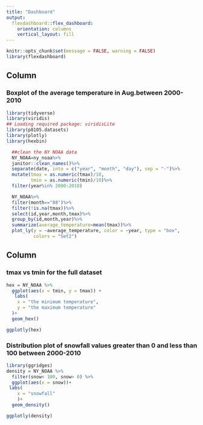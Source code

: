 ```yaml
---
title: "Dashboard"
output: 
  flexdashboard::flex_dashboard:
    orientation: columns
    vertical_layout: fill
---
```


```r
knitr::opts_chunk$set(message = FALSE, warning = FALSE)
library(flexdashboard)
```

Column {data-width=650}
-----------------------------------------------------------------------
### Boxplot of the average temperature in Aug.between 2000-2010
```r
library(tidyverse)
library(viridis)
## Loading required package: viridisLite
library(p8105.datasets)
library(plotly)
library(hexbin)
```

```r
  ##clean the NY NOAA data
  NY_NOAA=ny_noaa%>%
  janitor::clean_names()%>%
  separate(date, into = c("year", "month", "day"), sep = "-")%>%
  mutate(tmax = as.numeric(tmax)/10,
         tmin = as.numeric(tmin)/10)%>%
  filter(year%in% 2000:2010)
```

```r
  NY_NOAA%>%
  filter(month=="08")%>%
  filter(!is.na(tmax))%>%
  select(id,year,month,tmax)%>%
  group_by(id,month,year)%>%
  summarize(average_temperature=mean(tmax))%>%
  plot_ly(y = ~average_temperature, color = ~year, type = "box",
          colors = "Set2")
```

Column {data-width=350}
-----------------------------------------------------------------------

### tmax vs tmin for the full dataset
```r
hex = NY_NOAA %>% 
  ggplot(aes(x = tmin, y = tmax)) +
   labs(
    x = "the minimum temperature",
    y = "the maximum temperature"
  )+
  geom_hex()

ggplotly(hex)
```

### Distribution plot of snowfall values greater than 0 and less than 100 between 2000-2010
```r
library(ggridges)
density = NY_NOAA %>%
  filter(snow< 100, snow> 0) %>%
  ggplot(aes(x = snow))+
 labs(
    x = "snowfall"
    )+ 
  geom_density()

ggplotly(density)
```

